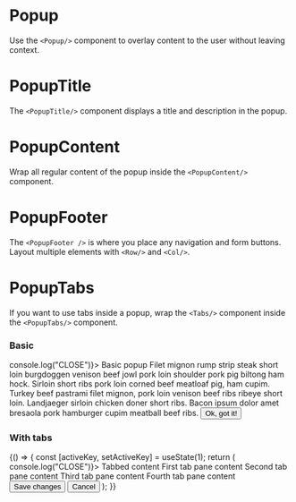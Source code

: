 
<Meta title="Components/Notify/Popup" component={Popup} />

# Popup

Use the `<Popup/>` component to overlay content to the user without leaving context.
<ArgsTable of={Popup} />

# PopupTitle

The `<PopupTitle/>` component displays a title and description in the popup.
<ArgsTable of={PopupTitle} />

# PopupContent

Wrap all regular content of the popup inside the `<PopupContent/>` component.
<ArgsTable of={PopupContent} />

# PopupFooter

The `<PopupFooter />` is where you place any navigation and form buttons. Layout multiple elements with `<Row/>` and `<Col/>`.
<ArgsTable of={PopupFooter} />

# PopupTabs

If you want to use tabs inside a popup, wrap the `<Tabs/>` component inside the `<PopupTabs/>` component.
<ArgsTable of={PopupTabs} />

### Basic

<Canvas>
    <Story name="basic">
        <ComponentWrapper>
            <Popup onClose={() => console.log("CLOSE")}>
                <PopupTitle description="Write your description here">Basic popup</PopupTitle>
                <PopupContent>
                    Filet mignon rump strip steak short loin burgdoggen venison beef jowl pork loin
                    shoulder pork pig biltong ham hock. Sirloin short ribs pork loin corned beef
                    meatloaf pig, ham cupim. Turkey beef pastrami filet mignon, pork loin venison
                    beef ribs ribeye short loin. Landjaeger sirloin chicken doner short ribs. Bacon
                    ipsum dolor amet bresaola pork hamburger cupim meatball beef ribs.
                </PopupContent>
                <PopupFooter>
                    <Button color="primary" type="submit">
                        Ok, got it!
                    </Button>
                </PopupFooter>
            </Popup>
        </ComponentWrapper>
    </Story>
</Canvas>

### With tabs

<Canvas>
    <Story name="with tabs">
        {() => {
            const [activeKey, setActiveKey] = useState(1);
            return (
                <ComponentWrapper>
                    <Popup onClose={() => console.log("CLOSE")}>
                        <PopupTitle>Tabbed content</PopupTitle>
                        <PopupTabs>
                            <Tabs activeKey={activeKey} onChange={setActiveKey}>
                                <TabPane tabKey={1} label="First tab">
                                    <PopupContent>First tab pane content</PopupContent>
                                </TabPane>
                                <TabPane tabKey={2} label="Second tab">
                                    <PopupContent>Second tab pane content</PopupContent>
                                </TabPane>
                                <TabPane tabKey={3} label="Third tab">
                                    <PopupContent>Third tab pane content</PopupContent>
                                </TabPane>
                                <TabPane tabKey={4} label="Fourth tab">
                                    <PopupContent>Fourth tab pane content</PopupContent>
                                </TabPane>
                            </Tabs>
                        </PopupTabs>
                        <PopupFooter>
                            <Row gutter={["small", "small"]}>
                                <Col span={12}>
                                    <Button color="success">Save changes</Button>
                                </Col>
                                <Col span={12}>
                                    <Button>Cancel</Button>
                                </Col>
                            </Row>
                        </PopupFooter>
                    </Popup>
                </ComponentWrapper>
            );
        }}
    </Story>
</Canvas>

